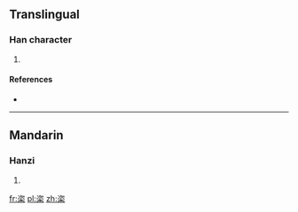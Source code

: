 ==Translingual==

===Han character===
{{Han char|rn=75|rad=木|as=06|sn=10|four=37904|canj=IOD,MOD,XXIOD,XXMOD|ids=⿱[[次]][[木]]}}

# {{defn|Han|sort=木06}}

====References====
* {{Han ref|kx=0523.040|dkj=14716|dj=0911.030|hdz=21206.030|uh=6825|ud=26661|bh=D1F3|bd=53747}}

----

==Mandarin==

===Hanzi===
{{cmn-hanzi|pin=[[zī]] ([[zi1]])|wg=tzu<sup>1</sup>}}

# {{defn|lang=cmn|sort=木06}}

[[fr:栥]]
[[pl:栥]]
[[zh:栥]]